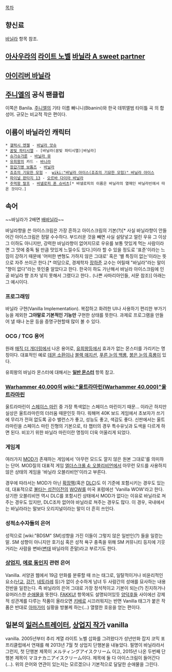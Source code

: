 [[목차]]
== 향신료 ==
[[바닐라]] 항목 참조.

== [[아사우라]]의 [[라이트 노벨]] [[바닐라 A sweet partner]] ==

== [[아이리버 바닐라]] ==

== [[주니엘]]의 공식 팬클럽 ==
이쪽은 Banila. [[주니엘]]의 기타 이름 빠니니(Bbanini)와 한국 데뷔앨범 타이틀 곡 <illa illa>의 합성어. 규모는 비교적 작은 편이다.

== 이름이 바닐라인 캐릭터 ==
 * [[갤럭시 엔젤]] - [[바닐라 앗슈]]
 * [[꿈빛 파티시엘]] - [바닐라(꿈빛 파티시엘)|바닐라]
 * [[슈가슈가룬]] - [[바닐라 뮤]]
 * [[유희왕]]의 카드 - [[바니라]]
 * [[장갑기병 보톰즈]] - [[바닐라(장갑기병 보톰즈)|바닐라]]
 * [[죠죠의 기묘한 모험]] -  [[wiki:"바닐라 아이스(죠죠의 기묘한 모험)" 바닐라 아이스]]
 * [[파이널 판타지 13]] - [[오르바 다이아 바닐라]]
 * [[주먹왕 랄프]] - [[바넬로피 폰 슈비츠]][* 바넬로피의 이름은 바닐라의 열매인 바닐라빈에서 따온 것이다.]
== 속어 ==
~~바닐라가 2배면 [[배바닐라]]~~

바닐라향을 쓴 아이스크림은 가장 흔하고 아이스크림의 기본(?)[* 사실 바닐라향이 안들어간 아이스크림은 정말 수수하다. 부드러운 것을 빼면 사실 설탕넣고 얼린 우유 그 이상 그 이하도 아니지만, 강력한 바닐라향이 없어지므로 우유를 보통 맛있게 먹는 사람이라면 그 맛에 중독 될 만큼 맛있게 느낄수도 있다.]이라 할 수 있을 정도로 '표준'이라는 느낌이 강하기 때문에 '어떠한 변형도 가하지 않은 그대로' 혹은 '별 특징이 없는'이라는 뜻으로 자주 쓰이곤 한다.[* 여담으로, 경제학자 [[장하준]] 교수는 어릴때 "바닐라"라는 말이 "향이 없다"라는 뜻인줄 알았다고 한다. 한국이 하도 가난해서 바닐라 아이스크림에 인공 바닐라 향 조차 넣지 못해서 그랬다고 한다.. (나쁜 사마리아인들, 서문 참조)] 아래는 그 예시이다.

=== 프로그래밍 ===
바닐라 구현(Vanilla Implementation). 복잡하고 화려한 UI나 사용하기 편리한 부가기능을 제외한 '''그야말로 기본적인 기능만''' 구현한 상태를 뜻한다. 과제로 프로그램을 만들어 낼 때나 논문 등을 증명구현할때 많이 볼 수 있다.

=== OCG / TCG 용어 ===
원래 [[매직 더 개더링]]에서 나온 용어로, [[유희왕]]등에서 효과가 없는 몬스터를 가리키는 명칭이다. 대표적인 예로 [[데몬 소환]]이나 [[블랙 매지션]], [[푸른 눈의 백룡]], [[붉은 눈의 흑룡]]이 있다.

유희왕의 바닐라 몬스터에 대해서는 '''[[일반 몬스터]]''' 항목 참고.

=== [[Warhammer 40,000]]의 [[wiki:"울트라마린(Warhammer 40,000)"울트라마린]] ===
울트라마린이 [[스페이스 마린]] 중 가장 특색없는 스페이스 마린이기 때문... 이라곤 하지만 실상은 울트라마린의 더러움 때문인듯 하다. 워해머 40K 보드 게임에서 초보자가 쓰기에 무리가 전혀 없도록 공수 밸런스가 좋고, 성능도 좋고, 색감도 좋다. 신판에서는 울트라마린을 스페이스 마린 진형의 기본으로, 타 챕터의 경우 특수유닛과 도색을 다르게 하면 된다. 비꼬기 위한 바닐라 마린이란 명칭이 더욱 어울리게 되었다. 

=== 게임계 ===
여러가지 [[MOD]]가 존재하는 게임에서 '아무런 모드도 깔지 않은 원본 그대로'를 의미하는 단어. MOD질의 대표적 게임 [[엘더스크롤 4: 오블리비언]]에서 아무런 모드를 사용하지 않은 상태의 게임을 '바닐라 오블리비언'이라고 부른다. 

경우에 따라서는 MOD가 아닌 [[확장팩]](혹은 [[DLC]])도 이 기준에 포함시키는 경우도 있는데, 대표적으로 [[불타는 성전]]이전의 [[WOW]]를 미국 포럼에선 'Vanilla WOW'라고 한다. 상기한 오블리비언 역시 DLC를 포함시킨 상태에서 MOD가 없다는 이유로 바닐라로 쳐주는 경우도 있지만, DLC조차 없어야 바닐라로 쳐주는 경우도 많다. 
이 경우, 국내에서는 바닐라라는 말보다 오리지널이라는 말이 더 흔히 쓰인다.

=== 성적소수자들의 은어 ===
성적으로 [wiki:"BDSM" SM]성향을 가진 이들이 그렇지 않은 일반인(?) 들을 일컫는 말. SM 성향이 아니지만 호기심 혹은 성적 욕구 충족을 위해 SM 커뮤니티 등지에 기웃거리는 사람을 변바([[변태]] 바닐라의 준말)라고 부르기도 한다.

=== [[상업지]], [[에로 동인지]] 관련 은어 ===
Vanilla. 서양권 웹에서 19금 만화를 분류할 때 쓰는 태그로, 일탈적이거나 비윤리적인 요소([[난교]], [[강간]], [[네토라레]] 등)가 없이 순수하게 남녀 두 사람간의 성애를 묘사하는 내용 전반을 일컫는다. 즉 바닐라의 은어 그대로 가장 정석적이고 기본이 되는(?) 진지하거나 유머러스한 [[순애물]]을 뜻한다.
[[FAKKU!]] 항목에도 설명되어있듯 [[양덕후]]들 사이에선 강제적 성관계를 다루는 작품이 올라오면 [[키배]]로 시끄러워지는 반면 Vanilla 태그가 붙은 작품은 반대로 [[아마가미]] 실황을 방불케 하는(…) 열렬한 호응을 얻는 편이다.

== 일본의 [[일러스트레이터]], [[상업지 작가]] vanilla  ==
vanilla. 2005년부터 추리 계열 라이트 노벨 삽화를 그려왔다가 성년만화 잡지 코믹 포프리클럽에서 연재를 해 2013년 7월 첫 상업지 단행본을 내놓았다. 필명이 바닐라라서 그런지, 첫 단행본 제목이 メルティングアイスクリーム 이고, 2015년 나온 두번째 단행본 제목이 マヨナカニアイスクリーム이다. 제목에 둘 다 아이스크림이 들어간다(…). 위의 은어와 연관이 있는지는 모르겠으나 기본적으로 달달한 순애물을 그린다.
